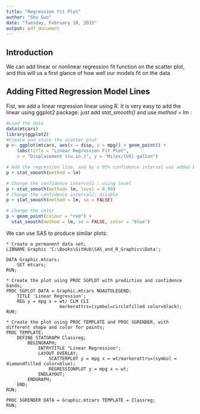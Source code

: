 ```yaml
---
title: "Regression Fit Plot"
author: "Shu Guo"
date: "Tuesday, February 10, 2015"
output: pdf_document
---
```


## Introduction
We can add linear or nonlinear regression fit function on the scatter plot, and this will us a first glance of how well our models fit on the data.

## Adding Fitted Regression Model Lines
Fist, we add a linear regression linear using R. It is very easy to add the linear using ggplot2 package: just add _stat\_smooth()_ and use _method = lm_ :
```r
#Load the data
data(mtcars)
library(ggplot2)
#Create and store the scatter plot
p <- ggplot(mtcars, aes(x = disp, y = mpg)) + geom_point() + 
    labs(title = "Linear Regression Fit Plot",
    x = "Displacement (cu.in.)", y = "Miles/(US) gallon")

# Add the regression line, and by a 95% confidence interval was added by default.
p + stat_smooth(method = lm)

# Change the confidence interval1 : using level
p + stat_smooth(method= lm, level = 0.99)
# Change the confidence interval2: disable
p + stat_smooth(method = lm, se = FALSE)

# Change the color
p + geom_point(colour = "red") + 
  stat_smooth(method = lm, se = FALSE, color = "blue")

```

We can use SAS to produce similar plots:
```
* Create a permanent data set;
LIBNAME Graphic 'C:\Books\GitHub\SAS_and_R_Graphics\Data';

DATA Graphic.mtcars;
    SET mtcars;
RUN;

* Create the plot using PROC SGPLOT with prediction and confidence bands;
PROC SGPLOT DATA = Graphic.mtcars NOAUTOLEGEND;
    TITLE 'Linear Regression';
    REG y = mpg x = wt/ CLM CLI
                    markerattrs=(symbol=circlefilled color=black);
RUN;

* Create the plot using PROC TEMPLATE and PROC SGRENDER, with different shape and color for points;
PROC TEMPLATE;
    DEFINE STATGRAPH Classreg;
        BEGINGRAPH;
            ENTRYTITLE "Linear Regression";
            LAYOUT OVERLAY;
                SCATTERPLOT y = mpg x = wt/markerattrs=(symbol = diamondfilled color=blue);
                REGRESSIONPLOT y = mpg x = wt;
            ENDLAYOUT;
        ENDGRAPH;
    END;
RUN;

PROC SGRENDER DATA = Graphic.mtcars TEMPLATE = Classreg;
RUN;
```